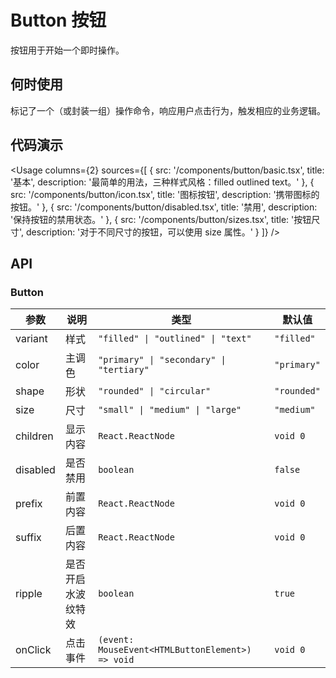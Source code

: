 
# Button 按钮

按钮用于开始一个即时操作。

## 何时使用

标记了一个（或封装一组）操作命令，响应用户点击行为，触发相应的业务逻辑。

## 代码演示

<Usage
  columns={2}
  sources={[
    {
      src: '/components/button/basic.tsx',
      title: '基本',
      description: '最简单的用法，三种样式风格：filled outlined text。'
    },
    {
      src: '/components/button/icon.tsx',
      title: '图标按钮',
      description: '携带图标的按钮。'
    },
    {
      src: '/components/button/disabled.tsx',
      title: '禁用',
      description: '保持按钮的禁用状态。'
    },
    {
      src: '/components/button/sizes.tsx',
      title: '按钮尺寸',
      description: '对于不同尺寸的按钮，可以使用 size 属性。'
    }
  ]}
/>

## API

### Button

| 参数     | 说明               | 类型                                             | 默认值      |
| -------- | ------------------ | ------------------------------------------------ | ----------- |
| variant  | 样式               | `"filled" \| "outlined" \| "text"`               | `"filled"`  |
| color    | 主调色             | `"primary" \| "secondary" \| "tertiary"`         | `"primary"` |
| shape    | 形状               | `"rounded" \| "circular"`                        | `"rounded"` |
| size     | 尺寸               | `"small" \| "medium" \| "large"`                 | `"medium"`  |
| children | 显示内容           | `React.ReactNode`                                | `void 0`    |
| disabled | 是否禁用           | `boolean`                                        | `false`     |
| prefix   | 前置内容           | `React.ReactNode`                                | `void 0`    |
| suffix   | 后置内容           | `React.ReactNode`                                | `void 0`    |
| ripple   | 是否开启水波纹特效 | `boolean`                                        | `true`      |
| onClick  | 点击事件           | `(event: MouseEvent<HTMLButtonElement>) => void` | `void 0`    |
